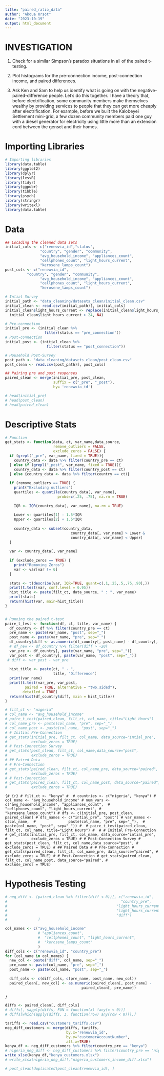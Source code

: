 ---
title: "paired_ratio_data"
author: "Akoua Orsot"
date: "2023-10-19"
output: html_document
---

# INVESTIGATION

1.  Check for a similar Simpson's paradox situations in all of the paired t-testing.

2.  Plot histograms for the pre-connection income, post-connection income, and paired differences.

3.  Ask Ken and Sam to help us identify what is going on with the negative-paired-difference people. Let's do this together. I have a theory that, before electrification, some community members make themselves wealthy by providing services to people that they can get more cheaply after electrification. For example, before we built the Kalobeyei Settlement mini-grid, a few dozen community members paid one guy with a diesel generator for electricity using little more than an extension cord between the genset and their homes.

# Importing Libraries

```{r}
# Importing libraries
library(data.table)
library(ggplot2)
library(dplyr)
library(lessR)
library(tidyr)
library(ggpubr)
library(tibble)
library(psych)
library(stringr)
library(writexl)
library(data.table)
```

# Data

```{r cars}
## Locading the cleaned data sets
initial_cols <- c("renewvia_id","status", 
                "country", "gender", "community",
                "avg_household_income", "appliances_count", 
                "cellphones_count", "light_hours_current",
                "kerosene_lamps_count")
post_cols <- c("renewvia_id",
          "country", "gender", "community",
                "avg_household_income", "appliances_count", 
                "cellphones_count", "light_hours_current",
                "kerosene_lamps_count")

# Intial Survey
initial_path <- "data_cleaning/datasets_clean/initial_clean.csv"
initial_clean <- read.csv(initial_path)[, initial_cols]
initial_clean$light_hours_current <- replace(initial_clean$light_hours_current,
  initial_clean$light_hours_current > 24, NA)

# Pre-connection
initial_pre <- (initial_clean %>% 
                  filter(status == "pre_connection"))
# Post-connection
initial_post <- (initial_clean %>% 
                   filter(status == "post_connection"))

# Household Post-Survey
post_path <- "data_cleaning/datasets_clean/post_clean.csv"
post_clean <- read.csv(post_path)[, post_cols]

## Pairing pre and post responses
paired_clean <- merge(initial_pre, post_clean,
                      suffix = c("_pre", "_post"),
                      by= 'renewvia_id')

# head(initial_pre)
# head(post_clean)
# head(paired_clean)
```

# Descriptive Stats

```{r}
# Function
get_stats <- function(data, ct, var_name,data_source, 
                      remove_outliers = FALSE, 
                      exclude_zeros = FALSE) {
  if (grepl("_pre", var_name, fixed = TRUE)){
    country_data <- data %>% filter(country_pre == ct)
  } else if (grepl("_post", var_name, fixed = TRUE)){
    country_data <- data %>% filter(country_post == ct)
  } else {country_data <- data %>% filter(country == ct)}
    
  if (remove_outliers == TRUE) {
    print("Excluding outliers")
    quartiles <- quantile(country_data[, var_name], 
                        probs=c(.25, .75), na.rm = TRUE)
  
    IQR <- IQR(country_data[, var_name], na.rm = TRUE)
    
    Lower <- quartiles[1] - 1.5*IQR
    Upper <- quartiles[2] + 1.5*IQR 
    
    country_data <- subset(country_data, 
                              country_data[, var_name] > Lower &
                              country_data[, var_name] < Upper)
  } 
  
  var <- country_data[, var_name]
  
  if (exclude_zeros == TRUE) {
    print("Removing Zeros")
    var <- var[var != 0]
  } 
  
  stats <- t(describe(var, IQR=TRUE, quant=c(.1,.25,.5,.75,.90),))
  print(t.test(var, conf.level = 0.95))
  hist_title <- paste(filt_ct, data_source, " : ", var_name)
  print(stats)
  return(hist(var, main=hist_title))
}


# Running the paired t-test
paire_t_test <- function(df, ct, title, var_name) {
  df_country <- df %>% filter(country_pre == ct)
  pre_name <- paste(var_name, "post", sep="_")
  post_name <- paste(var_name, "pre", sep="_")
  df_country$diff <- as.numeric(df_country[, post_name] - df_country[, pre_name])
  # df_new <- df_country %>% filter(diff > -20)
  var_pre <- df_country[, paste(var_name, "pre", sep="_")]
  var_post <- df_country[, paste(var_name, "post", sep="_")]
 # diff <- var_post - var_pre
  
  hist_title <- paste(ct, " - ", 
                      title, "Difference")
  print(var_name)
  print(t.test(var_pre, var_post,
         paired = TRUE, alternative = "two.sided"),
        detailed = TRUE)
  return(hist(df_country$diff, main = hist_title))
}
```

```{r}
# filt_ct <- "nigeria"
# col_name <- "avg_household_income"
# paire_t_test(paired_clean, filt_ct, col_name, title="Light Hours")
# col_name_pre <- paste(col_name, "pre", sep="_")
# col_name_post <- paste(col_name, "post", sep="_")
# # Initial Pre-Connection
# get_stats(initial_pre, filt_ct, col_name, data_source="intial_pre",
#           exclude_zeros = TRUE)
# # Post-Connection Survey
# get_stats(post_clean, filt_ct, col_name,data_source="post",
#           exclude_zeros = TRUE)
# ## Paired Data
# # Pre-Connection
# get_stats(paired_clean, filt_ct, col_name_pre, data_source="paired",
#           exclude_zeros = TRUE)
# # Post-Connection
# get_stats(paired_clean, filt_ct, col_name_post, data_source="paired",
#           exclude_zeros = TRUE)
```

`{# {r} # filt_ct <- "kenya" #  # countries <- c("nigeria", "kenya") # col_name <- "avg_household_income" # num_vars <- c("avg_household_income", "appliances_count",  #                 "cellphones_count", "light_hours_current", #                 "kerosene_lamps_count") # dfs <- c(initial_pre, post_clean, paired_clean) # dfs_names <- c("intial_pre", "post") # var_names <- c(col_name,  #               paste(col_name, "pre", sep="_"),  #               paste(col_name, "post", sep="_")) #  # paire_t_test(paired_clean, filt_ct, col_name, title="Light Hours") #  # # Initial Pre-Connection # get_stats(initial_pre, filt_ct, col_name, data_source="intial_pre", #           exclude_zeros = TRUE) # # Post-Connection Survey # get_stats(post_clean, filt_ct, col_name,data_source="post", #           exclude_zeros = TRUE) # ## Paired Data # # Pre-Connection # get_stats(paired_clean, filt_ct, col_name_pre, data_source="paired", #           exclude_zeros = TRUE) # # Post-Connection # get_stats(paired_clean, filt_ct, col_name_post, data_source="paired", #           exclude_zeros = TRUE)`

# Hypothesis Testing

```{r}
# neg_diff <- (paired_clean %>% filter(diff < 0))[, c("renewvia_id", 
#                                                    "country_pre",
#                                                  "light_hours_current_pre",
#                                                  "light_hours_current_post",
#                                                  "diff")
#              ]

```

```{r}
col_names <- c("avg_household_income"
               # "appliances_count", 
               #  "cellphones_count", "light_hours_current",
               #  "kerosene_lamps_count"
               )
diff_cols <- c("renewvia_id", "country_pre")
for (col_name in col_names) {
  new_col <- paste("diff", col_name, sep="_")
  pre_name <- paste(col_name, "pre", sep="_")
  post_name <- paste(col_name, "post", sep="_")
  
  diff_cols <- c(diff_cols, c(pre_name, post_name, new_col))
  paired_clean[, new_col] <- as.numeric(paired_clean[, post_name] - 
                                   paired_clean[, pre_name])

}
```

```{r}
diffs <- paired_clean[, diff_cols]
# diffs[, sapply(diffs, FUN = function(x) !any(x < 0))]
# diffs[which(apply(diffs, 1, function(row) any(row < 0))),]
```

```{r}
tariffs <- read.csv("customers_tariffs.csv")
neg_diff_customers <- merge(diffs, tariffs,
                            by.x='renewvia_id',
                            by.y="customerAccountNumber",
                            all.x=TRUE)
kenya_df <- neg_diff_customers %>% filter(country_pre == "kenya")
# nigeria_neg_diff <- neg_diff_customers %>% filter(country_pre == "nigeria")
write_xlsx(kenya_df,"kenya_customers.xlsx")
# write_xlsx(nigeria_neg_diff,"nigeria_customers_income_diff.xlsx")
```

```{r}
# post_clean[duplicated(post_clean$renewvia_id), ]
```
